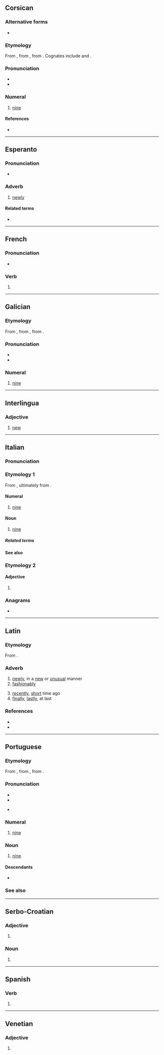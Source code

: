 {{also|Nove|nové|nóve|novè|nòve|nővé|nově}}
==Corsican==
{{cardinalbox|co|8|9|10|ottu|dece}}

===Alternative forms===
* {{alter|co|novi}}

===Etymology===
From {{inh|co|la|novem}}, from {{inh|co|itc-pro|*nowem}}, from {{inh|co|ine-pro|*h₁néwn̥}}. Cognates include {{cog|it|nove}} and {{cog|pt|nove}}.

===Pronunciation===
* {{IPA|co|/ˈnɔ.wɛ/}}
* {{hyph|co|no|ve}}

===Numeral===
{{head|co|numeral|cat2=cardinal numbers}}

# [[nine]]

====References====
* {{R:INFCOR|nove|nove, novi}}

----

==Esperanto==

===Pronunciation===
* {{audio|eo|LL-Q143 (epo)-Lepticed7-nove.wav|Audio:}}
{{eo-IPA}}

===Adverb===
{{eo-head}}

# [[newly]]

====Related terms====
* {{l|eo|nova|gloss=[[new]]}}

----

==French==

===Pronunciation===
* {{homophones|fr|novent|noves}}

===Verb===
{{head|fr|verb form}}

# {{inflection of|fr|nover||1//3|s|pres|ind//sub|;|2|s|impr}}

----

==Galician==
{{cardinalbox|gl|8|9|10|oito|dez|ord=noveno|wplink=Nove}}

===Etymology===
From {{inh|gl|roa-opt|nove}}, from {{inh|gl|la|novem}}, from {{inh|gl|ine-pro|*h₁néwn̥}}.

===Pronunciation===
* {{IPA|gl|/ˈnɔβe̝/|[ˈnɔ̃β̞ɪ]}}
* {{audio|gl|Gl-nove.ogg|Audio}}

===Numeral===
{{gl-num-card}}

# {{cln|gl|cardinal numbers}} [[nine]]

----

==Interlingua==

===Adjective===
{{head|ia|adjective}}

# [[new]]

----

==Italian==
{{number box|it}}

===Pronunciation===
{{it-pr|nòve}}

===Etymology 1===
From {{inh|it|la|novem}}, ultimately from {{inh|it|ine-pro|*h₁néwn̥}}.

====Numeral====
{{it-card-inv}}

# [[nine]]

====Noun====
{{it-noun|m|#}}

# [[nine]]

=====Related terms=====
{{col4|it
|novanta
|novecentesco
|[[novecento]], [[Novecento]]
|novembre
|novemila
|novennale
|a nove zeri
}}

====See also====
{{table:playing cards/it}}

===Etymology 2===
{{nonlemma}}

====Adjective====
{{head|it|adjective form}}

# {{adj form of|it|novo||f|p}}

===Anagrams===
* {{anagrams|it|a=enov|nevo}}

----

==Latin==

===Etymology===
{{root|la|ine-pro|*new-|id=new}}
From {{affix|la|novus|t1=new|-ē|pos2=adverbial suffix}}.

===Adverb===
{{la-adv|novē}}

# [[newly]], in a [[new]] or [[unusual]] manner
# [[fashionably]]
#: {{ux|la|Ornata ut lepide! Ut concinne! Ut '''nove'''!|But decked out, sparkling with gold, and adorned so splendidly! How nicely! How '''fashionably'''!}}
# [[recently]], [[short]] time ago
# [[finally]], [[lastly]], at last

===References===
* {{R:L&S}}
* {{R:Gaffiot}}

----

==Portuguese==
{{number box|pt}}

===Etymology===
From {{inh|pt|roa-opt|nove}}, from {{inh|pt|la|novem||nine}}, from {{inh|pt|ine-pro|*h₁néwn̥}}.

===Pronunciation===
{{pt-IPA|nóve}}
* {{rhymes|pt|ɔvi|q1=Brazil|ɔvɨ|q2=Portugal|s=2}}
* {{hyphenation|pt|no|ve}}
* {{a|BR}} {{audio|pt|PTBR-Nove.ogg|Audio}}

===Numeral===
{{pt-cardinal}}

# [[nine]]

===Noun===
{{pt-noun|m}}

# [[nine]]

====Descendants====
* {{desc|kbc|noove|noobe}}

===See also===
{{table:playing cards/pt}}

----

==Serbo-Croatian==

===Adjective===
{{head|sh|adjective form}}

# {{inflection of|sh|nov||m|acc|p|;|f|gen|s|;|f|nom//acc//voc|p}}

===Noun===
{{sh-noun-form}}

# {{inflection of|sh|nȏva||gen|s|;|nom//acc//voc|p}}

----

==Spanish==

===Verb===
{{head|es|verb form}}

# {{es-verb form of|novar}}

----

==Venetian==

===Adjective===
{{head|vec|adjective form}}

# {{inflection of|vec|novo||f|p}}